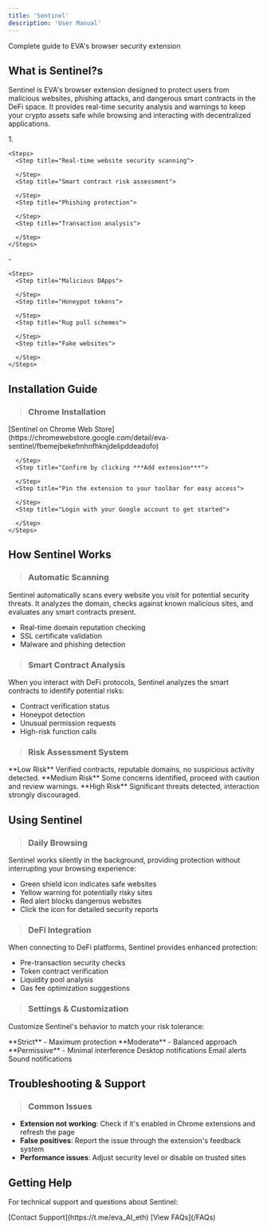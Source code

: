 ```yaml
---
title: 'Sentinel'
description: 'User Manual'
---
```


Complete guide to EVA's browser security extension

## What is Sentinel?s
Sentinel is EVA's browser extension designed to protect users from malicious websites, phishing attacks, and dangerous smart contracts in the DeFi space. It provides real-time security analysis and warnings to keep your crypto assets safe while browsing and interacting with decentralized applications.

<Columns cols={2}>
  <Card title="Key Features" icon="key" color="#f7941d">
    1. 

    <Steps>
      <Step title="Real-time website security scanning">
        
      </Step>
      <Step title="Smart contract risk assessment">
        
      </Step>
      <Step title="Phishing protection">
        
      </Step>
      <Step title="Transaction analysis">
        
      </Step>
    </Steps>
  </Card>
  <Card title="Protection Against" icon="shield" color="#f7941d">
    - 

    <Steps>
      <Step title="Malicious DApps">
        
      </Step>
      <Step title="Honeypot tokens">
        
      </Step>
      <Step title="Rug pull schemes">
        
      </Step>
      <Step title="Fake websites">
        
      </Step>
    </Steps>
  </Card>
</Columns>

## Installation Guide
> ### Chrome Installation

 <Steps>
      <Step title="Visit the Chrome Web Store">
        [Sentinel on Chrome Web Store](https://chromewebstore.google.com/detail/eva-sentinel/fbemejbekefmhnfhknjdelipddeadofo)
      </Step>
      <Step title="Click ***Add to Chrome***">
        
      </Step>
      <Step title="Confirm by clicking ***Add extension***">
        
      </Step>
      <Step title="Pin the extension to your toolbar for easy access">
        
      </Step>
      <Step title="Login with your Google account to get started">
        
      </Step>
    </Steps>

## How Sentinel Works
> ### Automatic Scanning

Sentinel automatically scans every website you visit for potential security threats. It analyzes the domain, checks against known malicious sites, and evaluates any smart contracts present.

- Real-time domain reputation checking
- SSL certificate validation
- Malware and phishing detection

> ### Smart Contract Analysis

When you interact with DeFi protocols, Sentinel analyzes the smart contracts to identify potential risks:

- Contract verification status
- Honeypot detection
- Unusual permission requests
- High-risk function calls

> ### Risk Assessment System

<Info>
  **Low Risk**
  Verified contracts, reputable domains, no suspicious activity detected.
  </Info>
  <Warning>
    **Medium Risk**
    Some concerns identified, proceed with caution and review warnings.
  </Warning>
  <Danger>
    **High Risk**
    Significant threats detected, interaction strongly discouraged.
  </Danger>

## Using Sentinel

> ### Daily Browsing

Sentinel works silently in the background, providing protection without interrupting your browsing experience:

- Green shield icon indicates safe websites
- Yellow warning for potentially risky sites
- Red alert blocks dangerous websites
- Click the icon for detailed security reports

> ### DeFi Integration

When connecting to DeFi platforms, Sentinel provides enhanced protection:

- Pre-transaction security checks
- Token contract verification
- Liquidity pool analysis
- Gas fee optimization suggestions

> ### Settings & Customization

Customize Sentinel's behavior to match your risk tolerance:

<Columns col={2}>
  <Card title="Security Levels">
    **Strict** - Maximum protection
    **Moderate** - Balanced approach
    **Permissive** - Minimal interference
    </Card>
  <Card title="Notification Options">
    Desktop notifications
    Email alerts
    Sound notifications
  </Card>
</Columns>

## Troubleshooting & Support
> ### Common Issues

- **Extension not working**: Check if it's enabled in Chrome extensions and refresh the page
- **False positives**: Report the issue through the extension's feedback system
- **Performance issues**: Adjust security level or disable on trusted sites

 <h2 style={{ color: '#ffffff' }}>Getting Help</h2>

  For technical support and questions about Sentinel:

  <Note>
    [Contact Support](https://t.me/eva_AI_eth)
  </Note>
  <Info>
    [View FAQs](/FAQs)
  </Info>
</Tip>
